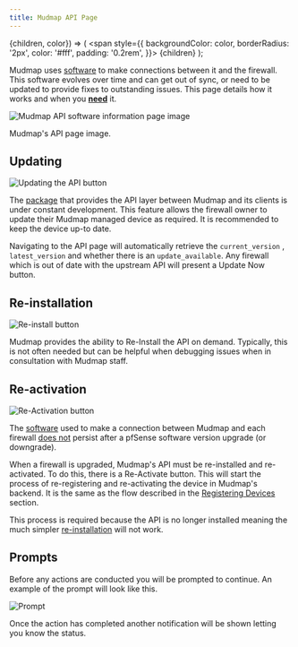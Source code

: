 ```yaml
---
title: Mudmap API Page
---
```


  {children, color}) => (
  <span style={{
    backgroundColor: color, borderRadius: '2px', color: '#fff',
    padding: '0.2rem',
  }}>
{children}
</span>
);


Mudmap uses [software][pfsense-api] to make connections between it and the
firewall. This software evolves over time and can get out of sync, or need to
be updated to provide fixes to outstanding issues. This page details how it
works and when you [**need**](#re-activation) it.

<div style={{textAlign: 'center'}}>
  <img alt="Mudmap API software information page image" src={useBaseUrl
  ('img/mudmap-api-page-banner.png')}/>
</div>

Mudmap's API page image.

## Updating

<div style={{textAlign: 'center'}}>
  <img alt="Updating the API button" src={useBaseUrl
  ('img/api-page-update-btn.png')}/>
</div>

The [package][pfsense-api] that provides the API layer between Mudmap and its
clients is under constant development. This feature allows the firewall owner
to update their Mudmap managed device as required. It is recommended to keep the device up-to date.

Navigating to the API page will automatically retrieve the `current_version`
, `latest_version` and whether there is an `update_available`. Any firewall
which is out of date with the upstream API will present
a <Highlight color="#4B5563">
Update Now</Highlight> button.

## Re-installation

<div style={{textAlign: 'center'}}>
  <img alt="Re-install button" src={useBaseUrl
  ('img/api-page-update-btn.png')}/>
</div>

Mudmap provides the ability to <Highlight color="#CA8A04">
Re-Install</Highlight> the API on demand. Typically, this is not often needed
but can be helpful when debugging issues when in consultation with Mudmap
staff.

## Re-activation

<div style={{textAlign: 'center'}}>
  <img alt="Re-Activation button" src={useBaseUrl
  ('img/api-page-re-activate-btn.png')}/>
</div>

The [software][pfsense-api] used to make a connection between Mudmap and each
firewall <u>does not</u> persist after a pfSense software version upgrade (or
downgrade).

When a firewall is upgraded, Mudmap's API must be re-installed and
re-activated. To do this, there is a <Highlight color="#DC2626">
Re-Activate</Highlight> button. This will start the process of re-registering
and re-activating the device in Mudmap's backend. It is the same as the flow
described in
the [Registering Devices](/registering-devices.md#the-activation-flow) section.

This process is required because the API is no longer installed meaning the
much simpler [re-installation](#re-installation) will not work.

## Prompts

Before any actions are conducted you will be prompted to continue. An example of the
prompt will look like this.

<div style={{textAlign: 'center'}}>
  <img alt="Prompt" src={useBaseUrl
  ('img/api-page-confirm.png')}/>
</div>

Once the action has completed another notification will be shown letting you know the status.

[pfsense-api]: https://github.com/jaredhendrickson13/pfsense-api
